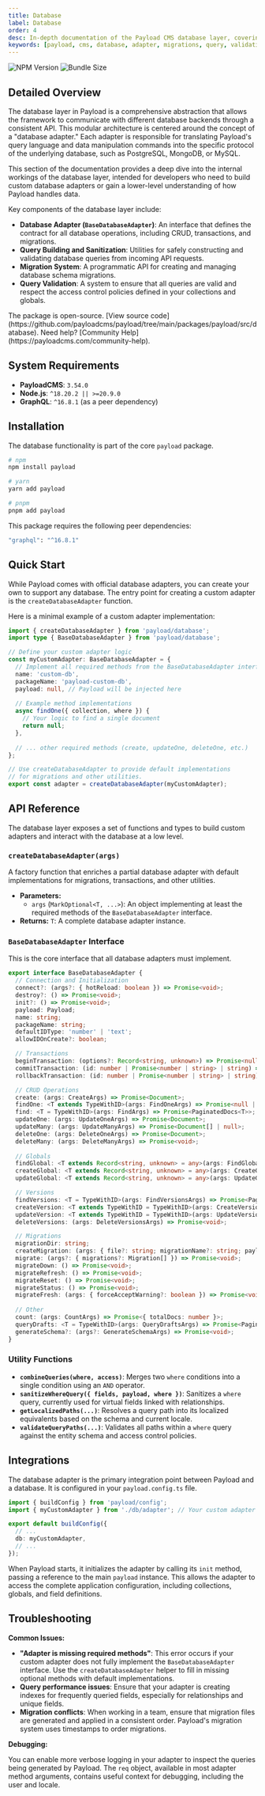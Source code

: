 ```yaml
---
title: Database
label: Database
order: 4
desc: In-depth documentation of the Payload CMS database layer, covering adapters, migrations, and query validation.
keywords: [payload, cms, database, adapter, migrations, query, validation]
---
```


![NPM Version](https://img.shields.io/npm/v/payload)
![Bundle Size](https://img.shields.io/bundlephobia/minzip/payload)

## Detailed Overview

The database layer in Payload is a comprehensive abstraction that allows the framework to communicate with different database backends through a consistent API. This modular architecture is centered around the concept of a "database adapter." Each adapter is responsible for translating Payload's query language and data manipulation commands into the specific protocol of the underlying database, such as PostgreSQL, MongoDB, or MySQL.

This section of the documentation provides a deep dive into the internal workings of the database layer, intended for developers who need to build custom database adapters or gain a lower-level understanding of how Payload handles data.

Key components of the database layer include:

- **Database Adapter (`BaseDatabaseAdapter`)**: An interface that defines the contract for all database operations, including CRUD, transactions, and migrations.
- **Query Building and Sanitization**: Utilities for safely constructing and validating database queries from incoming API requests.
- **Migration System**: A programmatic API for creating and managing database schema migrations.
- **Query Validation**: A system to ensure that all queries are valid and respect the access control policies defined in your collections and globals.

<Banner type="info">
The package is open-source. [View source code](https://github.com/payloadcms/payload/tree/main/packages/payload/src/database). Need help? [Community Help](https://payloadcms.com/community-help).
</Banner>

## System Requirements

- **PayloadCMS**: `3.54.0`
- **Node.js**: `^18.20.2 || >=20.9.0`
- **GraphQL**: `^16.8.1` (as a peer dependency)

## Installation

The database functionality is part of the core `payload` package.

```bash
# npm
npm install payload

# yarn
yarn add payload

# pnpm
pnpm add payload
```

This package requires the following peer dependencies:
```bash
"graphql": "^16.8.1"
```

## Quick Start

While Payload comes with official database adapters, you can create your own to support any database. The entry point for creating a custom adapter is the `createDatabaseAdapter` function.

Here is a minimal example of a custom adapter implementation:

```typescript
import { createDatabaseAdapter } from 'payload/database';
import type { BaseDatabaseAdapter } from 'payload/database';

// Define your custom adapter logic
const myCustomAdapter: BaseDatabaseAdapter = {
  // Implement all required methods from the BaseDatabaseAdapter interface
  name: 'custom-db',
  packageName: 'payload-custom-db',
  payload: null, // Payload will be injected here
  
  // Example method implementations
  async findOne({ collection, where }) {
    // Your logic to find a single document
    return null;
  },
  
  // ... other required methods (create, updateOne, deleteOne, etc.)
};

// Use createDatabaseAdapter to provide default implementations
// for migrations and other utilities.
export const adapter = createDatabaseAdapter(myCustomAdapter);
```

## API Reference

The database layer exposes a set of functions and types to build custom adapters and interact with the database at a low level.

### `createDatabaseAdapter(args)`

A factory function that enriches a partial database adapter with default implementations for migrations, transactions, and other utilities.

- **Parameters:**
  - `args` (`MarkOptional<T, ...>`): An object implementing at least the required methods of the `BaseDatabaseAdapter` interface.
- **Returns:** `T`: A complete database adapter instance.

### `BaseDatabaseAdapter` Interface

This is the core interface that all database adapters must implement.

```typescript
export interface BaseDatabaseAdapter {
  // Connection and Initialization
  connect?: (args?: { hotReload: boolean }) => Promise<void>;
  destroy?: () => Promise<void>;
  init?: () => Promise<void>;
  payload: Payload;
  name: string;
  packageName: string;
  defaultIDType: 'number' | 'text';
  allowIDOnCreate?: boolean;

  // Transactions
  beginTransaction: (options?: Record<string, unknown>) => Promise<null | number | string>;
  commitTransaction: (id: number | Promise<number | string> | string) => Promise<void>;
  rollbackTransaction: (id: number | Promise<number | string> | string) => Promise<void>;

  // CRUD Operations
  create: (args: CreateArgs) => Promise<Document>;
  findOne: <T extends TypeWithID>(args: FindOneArgs) => Promise<null | T>;
  find: <T = TypeWithID>(args: FindArgs) => Promise<PaginatedDocs<T>>;
  updateOne: (args: UpdateOneArgs) => Promise<Document>;
  updateMany: (args: UpdateManyArgs) => Promise<Document[] | null>;
  deleteOne: (args: DeleteOneArgs) => Promise<Document>;
  deleteMany: (args: DeleteManyArgs) => Promise<void>;
  
  // Globals
  findGlobal: <T extends Record<string, unknown> = any>(args: FindGlobalArgs) => Promise<T>;
  createGlobal: <T extends Record<string, unknown> = any>(args: CreateGlobalArgs<T>) => Promise<T>;
  updateGlobal: <T extends Record<string, unknown> = any>(args: UpdateGlobalArgs<T>) => Promise<T>;

  // Versions
  findVersions: <T = TypeWithID>(args: FindVersionsArgs) => Promise<PaginatedDocs<TypeWithVersion<T>>>;
  createVersion: <T extends TypeWithID = TypeWithID>(args: CreateVersionArgs<T>) => Promise<TypeWithVersion<T>>;
  updateVersion: <T extends TypeWithID = TypeWithID>(args: UpdateVersionArgs<T>) => Promise<TypeWithVersion<T>>;
  deleteVersions: (args: DeleteVersionsArgs) => Promise<void>;

  // Migrations
  migrationDir: string;
  createMigration: (args: { file?: string; migrationName?: string; payload: Payload; }) => Promise<void> | void;
  migrate: (args?: { migrations?: Migration[] }) => Promise<void>;
  migrateDown: () => Promise<void>;
  migrateRefresh: () => Promise<void>;
  migrateReset: () => Promise<void>;
  migrateStatus: () => Promise<void>;
  migrateFresh: (args: { forceAcceptWarning?: boolean }) => Promise<void>;
  
  // Other
  count: (args: CountArgs) => Promise<{ totalDocs: number }>;
  queryDrafts: <T = TypeWithID>(args: QueryDraftsArgs) => Promise<PaginatedDocs<T>>;
  generateSchema?: (args?: GenerateSchemaArgs) => Promise<void>;
}
```

### Utility Functions

- **`combineQueries(where, access)`**: Merges two `where` conditions into a single condition using an `AND` operator.
- **`sanitizeWhereQuery({ fields, payload, where })`**: Sanitizes a `where` query, currently used for virtual fields linked with relationships.
- **`getLocalizedPaths(...)`**: Resolves a query path into its localized equivalents based on the schema and current locale.
- **`validateQueryPaths(...)`**: Validates all paths within a `where` query against the entity schema and access control policies.

## Integrations

The database adapter is the primary integration point between Payload and a database. It is configured in your `payload.config.ts` file.

```typescript
import { buildConfig } from 'payload/config';
import { myCustomAdapter } from './db/adapter'; // Your custom adapter

export default buildConfig({
  // ...
  db: myCustomAdapter,
  // ...
});
```

When Payload starts, it initializes the adapter by calling its `init` method, passing a reference to the main `payload` instance. This allows the adapter to access the complete application configuration, including collections, globals, and field definitions.

## Troubleshooting

**Common Issues:**

- **"Adapter is missing required methods"**: This error occurs if your custom adapter does not fully implement the `BaseDatabaseAdapter` interface. Use the `createDatabaseAdapter` helper to fill in missing optional methods with default implementations.
- **Query performance issues**: Ensure that your adapter is creating indexes for frequently queried fields, especially for relationships and unique fields.
- **Migration conflicts**: When working in a team, ensure that migration files are generated and applied in a consistent order. Payload's migration system uses timestamps to order migrations.

**Debugging:**

You can enable more verbose logging in your adapter to inspect the queries being generated by Payload. The `req` object, available in most adapter method arguments, contains useful context for debugging, including the user and locale.
